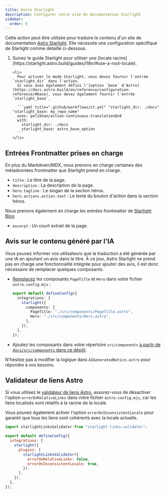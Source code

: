 ```yaml
---
title: Astro Starlight
description: Configurer votre site de documentation Starlight
sidebar:
  order: 9
---
```



Cette action peut être utilisée pour traduire le contenu d'un site de documentation [Astro Starlight](https://starlight.astro.build/).
Elle nécessite une configuration spécifique de Starlight comme détaillé ci-dessous.

<Steps>
  <ol>
    <li>
      Suivez le guide Starlight pour utiliser une [locale racine](https://starlight.astro.build/guides/i18n/#use-a-root-locale).
    </li>

    <li>
      Pour activer le mode Starlight, vous devez fournir l'entrée `starlight_dir` dans l'action.
      Si vous avez également défini l'[option `base` d'Astro](https://docs.astro.build/en/reference/configuration-reference/#base), vous devez également fournir l'entrée `starlight_base`.

      ```yaml title=".github/workflows/ct.yml" "starlight_dir: ./docs" "starlight_base: my_repo_name"
      uses: pelikhan/action-continuous-translation@v0
      with:
        starlight_dir: ./docs
        starlight_base: astro_base_option
      ```
    </li>

  </ol>
</Steps>

## Entrées Frontmatter prises en charge

En plus du Markdown/MDX, nous prenons en charge certaines des métadonnées frontmatter que Starlight prend en charge.

- `title` : Le titre de la page.
- `description` : La description de la page.
- `hero.tagline` : Le slogan de la section héros.
- `hero.actions.action.text` : Le texte du bouton d'action dans la section héros.

Nous prenons également en charge les entrées frontmatter de [Starlight Blog](https://starlight-blog-docs.vercel.app/)

- `excerpt` : Un court extrait de la page.

## Avis sur le contenu généré par l'IA

Vous pouvez informer vos utilisateurs que la traduction a été générée par une IA en ajoutant un avis dans le titre. À ce jour, Astro Starlight ne prend pas en charge une fonctionnalité intégrée pour ajouter des avis, il est donc nécessaire de remplacer quelques composants.

- [Remplacez](https://starlight.astro.build/guides/overriding-components/#how-to-override) les composants `PageTitle` et `Hero` dans votre fichier `astro.config.mjs` :

  ```ts title="astro.config.mjs"
  export default defineConfig({
    integrations: [
      starlight({
        components: {
          PageTitle: "./src/components/PageTitle.astro",
          Hero: "./src/components/Hero.astro",
        },
      }),
    ],
  });
  ```

- Ajoutez les composants dans votre répertoire `src/components` [à partir de `docs/src/components` dans ce dépôt](https://github.com/pelikhan/action-continuous-translation/tree/main/docs/src/components).

N'hésitez pas à modifier la logique dans `AIGeneratedNotice.astro` pour répondre à vos besoins.

## Validateur de liens Astro

Si vous utilisez le [validateur de liens Astro](https://github.com/HiDeoo/starlight-links-validator), assurez-vous de désactiver l'option `errorOnRelativeLinks` dans votre fichier `astro.config.mjs`, car les liens localisés sont relatifs à la racine de la locale.

Vous pouvez également activer l'option `errorOnInconsistentLocale` pour garantir que tous les liens sont cohérents avec la locale actuelle.

```js title="astro.config.mjs" "errorOnRelativeLinks: false"
import starlightLinksValidator from "starlight-links-validator";

export default defineConfig({
  integrations: [
    starlight({
      plugins: [
        starlightLinksValidator({
          errorOnRelativeLinks: false,
          errorOnInconsistentLocale: true,
        }),
      ],
    }),
  ],
});
```
